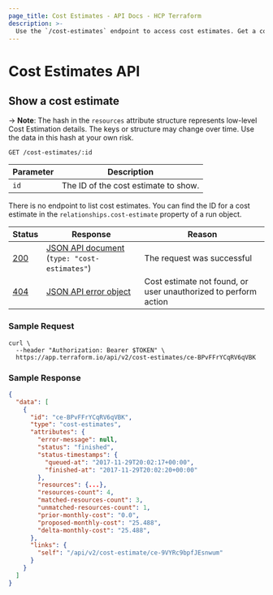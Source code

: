 ```yaml
---
page_title: Cost Estimates - API Docs - HCP Terraform
description: >-
  Use the `/cost-estimates` endpoint to access cost estimates. Get a cost estimate by ID using the HTTP API.
---
```


[200]: https://developer.mozilla.org/en-US/docs/Web/HTTP/Status/200

[201]: https://developer.mozilla.org/en-US/docs/Web/HTTP/Status/201

[202]: https://developer.mozilla.org/en-US/docs/Web/HTTP/Status/202

[204]: https://developer.mozilla.org/en-US/docs/Web/HTTP/Status/204

[400]: https://developer.mozilla.org/en-US/docs/Web/HTTP/Status/400

[401]: https://developer.mozilla.org/en-US/docs/Web/HTTP/Status/401

[403]: https://developer.mozilla.org/en-US/docs/Web/HTTP/Status/403

[404]: https://developer.mozilla.org/en-US/docs/Web/HTTP/Status/404

[409]: https://developer.mozilla.org/en-US/docs/Web/HTTP/Status/409

[412]: https://developer.mozilla.org/en-US/docs/Web/HTTP/Status/412

[422]: https://developer.mozilla.org/en-US/docs/Web/HTTP/Status/422

[429]: https://developer.mozilla.org/en-US/docs/Web/HTTP/Status/429

[500]: https://developer.mozilla.org/en-US/docs/Web/HTTP/Status/500

[504]: https://developer.mozilla.org/en-US/docs/Web/HTTP/Status/504

[JSON API document]: /terraform/cloud-docs/api-docs#json-api-documents

[JSON API error object]: https://jsonapi.org/format/#error-objects

# Cost Estimates API

## Show a cost estimate

-> **Note**: The hash in the `resources` attribute structure represents low-level Cost Estimation details. The keys or structure may change over time. Use the data in this hash at your own risk.

`GET /cost-estimates/:id`

| Parameter | Description                          |
| --------- | ------------------------------------ |
| `id`      | The ID of the cost estimate to show. |

There is no endpoint to list cost estimates. You can find the ID for a cost estimate in the
`relationships.cost-estimate` property of a run object.

| Status  | Response                                         | Reason                                                          |
| ------- | ------------------------------------------------ | --------------------------------------------------------------- |
| [200][] | [JSON API document][] (`type: "cost-estimates"`) | The request was successful                                      |
| [404][] | [JSON API error object][]                        | Cost estimate not found, or user unauthorized to perform action |

### Sample Request

```shell
curl \
  --header "Authorization: Bearer $TOKEN" \
  https://app.terraform.io/api/v2/cost-estimates/ce-BPvFFrYCqRV6qVBK
```

### Sample Response

```json
{
  "data": [
    {
      "id": "ce-BPvFFrYCqRV6qVBK",
      "type": "cost-estimates",
      "attributes": {
        "error-message": null,
        "status": "finished",
        "status-timestamps": {
          "queued-at": "2017-11-29T20:02:17+00:00",
          "finished-at": "2017-11-29T20:02:20+00:00"
        },
        "resources": {...},
        "resources-count": 4,
        "matched-resources-count": 3,
        "unmatched-resources-count": 1,
        "prior-monthly-cost": "0.0",
        "proposed-monthly-cost": "25.488",
        "delta-monthly-cost": "25.488",
      },
      "links": {
        "self": "/api/v2/cost-estimate/ce-9VYRc9bpfJEsnwum"
      }
    }
  ]
}
```
